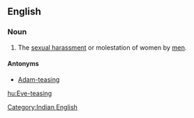 ==English==
{{wikipedia}}

===Noun===
{{en-noun}}

# {{label|en|India}} The [[sexual harassment]] or molestation of women by [[men]].

====Antonyms====
* [[Adam-teasing]]

[[Category:Indian English]]

[[hu:Eve-teasing]]